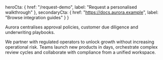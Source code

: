   heroCta: {
    href: "/request-demo",
    label: "Request a personalised walkthrough"
  },
  secondaryCta: {
    href: "https://docs.aurora.example",
    label: "Browse integration guides"
  }
}

Aurora centralises approval policies, customer due diligence and underwriting playbooks.

We partner with regulated operators to unlock growth without increasing operational risk. Teams launch new products in days, orchestrate complex review cycles and collaborate with compliance from a unified workspace.
